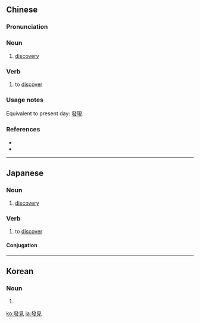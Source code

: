 {{also|发见}}
==Chinese==
{{zh-forms|s=发见}}

===Pronunciation===
{{zh-pron
|m=fāxiàn
|cat=n,v
}}

===Noun===
{{zh-noun}}

# {{lb|zh|dated}} [[discovery]]

===Verb===
{{zh-verb}}

# {{lb|zh|dated}} to [[discover]]

===Usage notes===
Equivalent to present day: [[發現]].

===References===
* {{cite-book
|last=Lu Xun
|first=
|authorlink=w:Lu Xun
|coauthors=
|year=1918
|title=[[s:A Madman's Diary#3|A Madman's Diary]]
|publisher=
|location=
}}
* {{cite-web
|url=http://xh.5156edu.com/
|title=发见
|work=Zàixiàn Xīnhuá Zìdiǎn (在线新华字典)
|language=Mandarin
|accessdate=2011-02-22}}

----

==Japanese==
{{ja-kanjitab|はつ|けん|k1=はっ|yomi=o}}

===Noun===
{{ja-noun|はっけん|shin=発見}}

# [[discovery]]

===Verb===
{{ja-verb-suru|はっけん|shin=発見}}

# to [[discover]]

====Conjugation====
{{ja-suru|はっけん}}

----

==Korean==
{{ko-hanjatab}}

===Noun===
{{ko-noun|hj|hangeul=발견}}

# {{hanja form of|발견|find; discovery}}

[[ko:發見]]
[[ja:發見]]